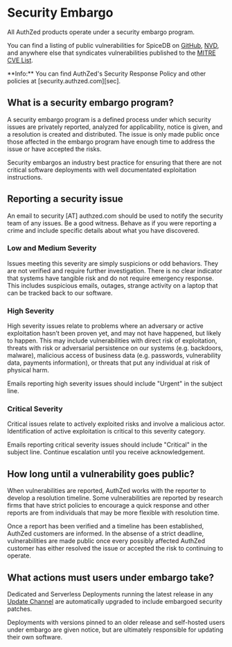 
# Security Embargo

All AuthZed products operate under a security embargo program.

You can find a listing of public vulnerabilities for SpiceDB on [GitHub], [NVD], and anywhere else that syndicates vulnerabilities published to the [MITRE CVE List].

<Callout type="info">
  **Info:**
  You can find AuthZed's Security Response Policy and other policies at [security.authzed.com][sec].

  [sec]: https://security.authzed.com
</Callout>

[GitHub]: https://github.com/authzed/spicedb/security/advisories
[NVD]: https://nvd.nist.gov/vuln/search/results?query=spicedb
[MITRE CVE List]: https://cve.mitre.org/cve/

## What is a security embargo program?

A security embargo program is a defined process under which security issues are privately reported, analyzed for applicability, notice is given, and a resolution is created and distributed.
The issue is only made public once those affected in the embargo program have enough time to address the issue or have accepted the risks.

Security embargos an industry best practice for ensuring that there are not critical software deployments with well documentated exploitation instructions.

## Reporting a security issue

An email to security [AT] authzed.com should be used to notify the security team of any issues.
Be a good witness.
Behave as if you were reporting a crime and include specific details about what you have discovered.

### Low and Medium Severity

Issues meeting this severity are simply suspicions or odd behaviors.
They are not verified and require further investigation.
There is no clear indicator that systems have tangible risk and do not require emergency response.
This includes suspicious emails, outages, strange activity on a laptop that can be tracked back to our software.

### High Severity

High severity issues relate to problems where an adversary or active exploitation hasn’t been proven yet, and may not have happened, but likely to happen.
This may include vulnerabilities with direct risk of exploitation, threats with risk or adversarial persistence on our systems (e.g. backdoors, malware), malicious access of business data (e.g. passwords, vulnerability data, payments information), or threats that put any individual at risk of physical harm.

Emails reporting high severity issues should include "Urgent" in the subject line.

### Critical Severity

Critical issues relate to actively exploited risks and involve a malicious actor.
Identification of active exploitation is critical to this severity category.

Emails reporting critical severity issues should include "Critical" in the subject line.
Continue escalation until you receive acknowledgement.

## How long until a vulnerability goes public?

When vulnerabilities are reported, AuthZed works with the reporter to develop a resolution timeline.
Some vulnerabilities are reported by research firms that have strict policies to encourage a quick response and other reports are from individuals that may be more flexible with resolution time.

Once a report has been verified and a timeline has been established, AuthZed customers are informed.
In the absense of a strict deadline, vulnerabilities are made public once every possibly affected AuthZed customer has either resolved the issue or accepted the risk to continuing to operate.

## What actions must users under embargo take?

Dedicated and Serverless Deployments running the latest release in any [Update Channel] are automatically upgraded to include embargoed security patches.

Deployments with versions pinned to an older release and self-hosted users under embargo are given notice, but are ultimately responsible for updating their own software.

[Update Channel]: ./update-channels

